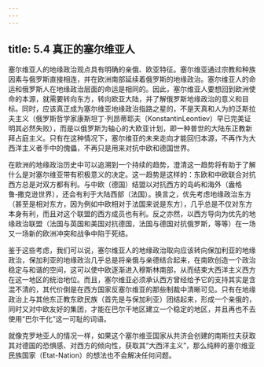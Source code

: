 ```yaml
---
---
---
```

title: 5.4 真正的塞尔维亚人
---



塞尔维亚人的地缘政治观点具有明确的亲俄、欧亚特征。塞尔维亚通过宗教和种族因素与俄罗斯直接相连，并在欧洲南部延续着俄罗斯的地缘政治。塞尔维亚人的命运和俄罗斯人在地缘政治层面的命运是相同的。因此，塞尔维亚人要想回到欧洲使命的本源，就需要转向东方，转向欧亚大陆，并了解俄罗斯地缘政治的意义和目标。同时，应该真正成为塞尔维亚地缘政治指路之星的，不是天真和人为的泛斯拉夫主义（俄罗斯哲学家康斯坦丁·列昂蒂耶夫（KonstantinLeontiev）早已完美证明其必然失败），而是以俄罗斯为轴心的大欧亚计划，即一种普世的大陆东正教新拜占庭主义。只有在这种情况下，塞尔维亚的未来走向才能回归本源，不再作为大西洋主义者手中的傀儡，不再只是用来对抗中欧和德国世界。

在欧洲的地缘政治历史中可以追溯到一个持续的趋势，澄清这一趋势将有助于了解什么是对塞尔维亚带有积极意义的决定。这一趋势是这样的：东欧和中欧联合对抗西方总是对双方都有利。与中欧（德国）结盟以对抗西方的岛屿和海外（盎格鲁‑撒克逊世界），还会有利于大陆西部（法国）。换言之，优先考虑地缘政治东方（甚至是相对东方，因为例如中欧相对于法国来说是东方），几乎总是不仅对东方本身有利，而且对这个联盟的西方成员也有利。反之亦然，以西方导向为优先的地缘政治联盟（法国与英国和美国对抗德国，法国与德国对抗俄罗斯，等等）在一场又一场新的欧洲冲突和战争中陷于死结。

鉴于这些考虑，我们可以说，塞尔维亚人的地缘政治取向应该转向保加利亚的地缘政治，保加利亚的地缘政治几乎总是将亲俄与亲德结合起来，在南欧创造一个政治稳定与和谐的空间，这可以使中欧逐渐进入穆斯林南部，从而结束大西洋主义西方在这一地区的统治地位。而且，塞尔维亚必须承认西方曾经给予它的支持其实是含混不清的，其代价倒是在西方国家反塞尔维亚的那些制裁中清晰可见。只有在地缘政治上与其他东正教东欧民族（首先是与保加利亚）团结起来，形成一个亲俄的，同时又对中欧友好的集团，才能在巴尔干地区建立一个稳定的地区，并且再也不去使用“巴尔干化”这一可耻的词语。

就像克罗地亚人的情况一样，如果这个塞尔维亚国家从共济会创建的南斯拉夫获取其对德国的恐惧感、对西方的倾向性，获取其“大西洋主义”，那么纯粹的塞尔维亚民族国家（Etat-Nation）的想法也不会解决任何问题。